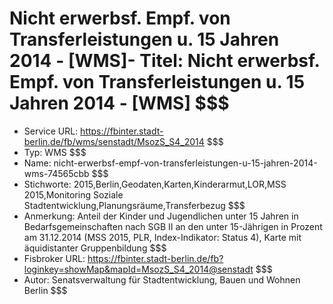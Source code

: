 # Nicht erwerbsf. Empf. von Transferleistungen u. 15 Jahren 2014 - [WMS]- Titel: Nicht erwerbsf. Empf. von Transferleistungen u. 15 Jahren 2014 - [WMS] $$$
- Service URL: https://fbinter.stadt-berlin.de/fb/wms/senstadt/MsozS_S4_2014 $$$
- Typ: WMS $$$
- Name: nicht-erwerbsf-empf-von-transferleistungen-u-15-jahren-2014-wms-74565cbb $$$
- Stichworte: 2015,Berlin,Geodaten,Karten,Kinderarmut,LOR,MSS 2015,Monitoring Soziale Stadtentwicklung,Planungsräume,Transferbezug $$$
- Anmerkung: Anteil der Kinder und Jugendlichen unter 15 Jahren in Bedarfsgemeinschaften nach SGB II an den unter 15-Jährigen in Prozent am 31.12.2014 (MSS 2015, PLR, Index-Indikator: Status 4), Karte mit äquidistanter Gruppenbildung $$$
- Fisbroker URL: https://fbinter.stadt-berlin.de/fb?loginkey=showMap&mapId=MsozS_S4_2014@senstadt $$$
- Autor: Senatsverwaltung für Stadtentwicklung, Bauen und Wohnen Berlin $$$
